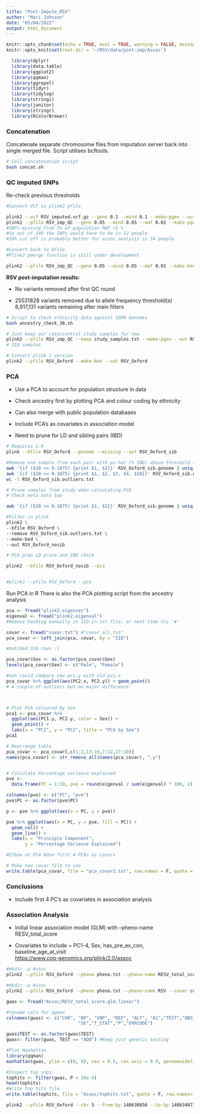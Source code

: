 ```yaml
---
title: "Post-Impute_RSV"
author: "Mari Johnson"
date: "05/04/2022"
output: html_document
---
```


```r
knitr::opts_chunk$set(echo = TRUE, eval = TRUE, warning = FALSE, message = FALSE)
knitr::opts_knit$set(root.dir = '~/RSV/data/post-imp/Assoc')
```
```r
  library(dplyr)
  library(data.table)
  library(ggplot2)
  library(qqman)
  library(ggrepel) 
  library(tidyr)
  library(tidylog)
  library(stringi)
  library(janitor)
  library(stringr)
  library(RColorBrewer)
```


### Concatenation

Concatenate separate chromosome files from imputation server back into single merged file. Script utilises bcftools.

```bash
# Call concatenation script
bash concat.sh
```

### QC imputed SNPs

Re-check previous thresholds

```bash

#Convert VCF to plink2 pfile

plink2 --vcf RSV_imputed.vcf.gz --geno 0.1 --mind 0.1 --make-pgen --out RSV_imp_QC
plink2 --pfile RSV_imp_QC --geno 0.05 --mind 0.05 --maf 0.01 --make-pgen --out RSV_imp_QC
#SNPs missing from 5% of population MAF <5 %
#So out of 340 the SNPs would have to be in 12 people
#10% cut off is probably better for assoc analysis in 34 people

#Convert back to bfile
#Plink2 pmerge function is still under development

plink2 --pfile RSV_imp_QC --geno 0.05 --mind 0.05 --maf 0.01 --make-bed --out RSV_imp_QC

```

**RSV post-imputation results:**

-   No variants removed after first QC round

-   25531828 variants removed due to allele frequency threshold(s)\
    8,917,131 variants remaining after main filters

```bash
# Script to check ethnicity data against 1000 Genomes
bash ancestry_check_38.sh

```

```bash
# Just keep our case/control study samples for now
plink2 --pfile RSV_imp_QC --keep study_samples.txt --make-pgen --out RSV_Oxford
# 318 samples

# Convert plink 1 version
plink2 --pfile RSV_Oxford --make-bed --out RSV_Oxford
```

### PCA

-   Use a PCA to account for population structure in data

-   Check ancestry first by plotting PCA and colour coding by ethnicity

-   Can also merge with public population databases

-   Include PCA's as covariates in association model

-   Need to prune for LD and sibling pairs (IBD)


```bash

# Requires 1.9
plink --bfile RSV_Oxford --genome --missing --out RSV_Oxford_sib

#Remove one sample from each pair with pi-hat (% IBD) above threshold (0.1875 below):
awk '{if ($10 >= 0.1875) {print $1, $2}}' RSV_Oxford_sib.genome | uniq > RSV_Oxford_sib.outliers.txt 
awk '{if ($10 >= 0.1875) {print $1, $2, $3, $4, $10}}' RSV_Oxford_sib.genome | uniq > RSV_Oxford_sib.report.txt 
wc -l RSV_Oxford_sib.outliers.txt

# Prune samples from study when calculating PCD
# Check meta data too
```

```bash
awk '{if ($10 >= 0.1875) {print $1, $2}}' RSV_Oxford_sib.genome | uniq > RSV_Oxford_sib.outliers.txt

#Filter in plink
plink2 \
--bfile RSV_Oxford \
--remove RSV_Oxford_sib.outliers.txt \
--make-bed \
--out RSV_Oxford_nosib
```

```bash
# PCA prep LD prune and IBD check

plink2 --bfile RSV_Oxford_nosib --pca 


#plink2 --pfile RSV_Oxford --pca 
```

Run PCA in R
There is also the PCA plotting script from the ancestry analysis

```r
pca <- fread("plink2.eigenvec")
eigenval <- fread("plink2.eigenval")
#Remove hashtag manually in IID in txt file, or next time try '#'

covar <- fread("covar.txt") #"covar_all.txt" 
pca_covar <- left_join(pca, covar, by = "IID") 

#matched 318 rows :)

pca_covar$Sex <- as.factor(pca_covar$Sex)
levels(pca_covar$Sex) <- c("Male", "Female")

#ooh could compare new pcs.y with old pcs.x
pca_covar %>% ggplot(aes(PC2.x, PC2.y)) + geom_point()
# A couple of outliers but no major difference



# Plot PCA coloured by Sex
pca1 <- pca_covar %>%
  ggplot(aes(PC1.y, PC2.y, color = Sex)) +
  geom_point() +
  labs(x = "PC1", y = "PC2", title = "PCA by Sex")
pca1

# Rearrange table
pca_covar <- pca_covar[,c(1:2,13:16,7:12,17:19)]
names(pca_covar) <- str_remove_all(names(pca_covar), ".y")


# Calculate Percentage variance explained
pve <-
  data.frame(PC = 1:10, pve = round(eigenval / sum(eigenval) * 100, 2))

colnames(pve) <- c("PC", "pve")
pve$PC <- as.factor(pve$PC)

p <- pve %>% ggplot(aes(x = PC, y = pve))

pve %>% ggplot(aes(x = PC, y = pve, fill = PC)) +
  geom_col() +
  geom_line() +
  labs(x = "Principle Component",
       y = "Percentage Varience Explained")

#Elbow at PC4 #Use first 4 PCAs as Covars

# Make new covar file to use
write.table(pca_covar, file = "pca_covar2.txt", row.names = F, quote = F, sep = "\t")

```

### Conclusions

-   Include first 4 PC's as covariates in association analysis

### Association Analysis

-   Initial linear association model (GLM) with --pheno-name RESV_total_score

-   Covariates to include = PC1-4, Sex, has_pre_ex_con, baseline_age_at_visit\
    <https://www.cog-genomics.org/plink/2.0/assoc>

```bash
#mkdir -p Assoc
plink2 --pfile RSV_Oxford --pheno pheno.txt --pheno-name RESV_total_score --covar covar.txt --covar-name Sex, PC1, PC2, PC3, PC4, has_pre_ex_con, baseline_age_at_visit --covar-variance-standardize --glm --out Assoc/
```
```bash
#mkdir -p Assoc
plink2 --pfile RSV_Oxford --pheno pheno.txt --pheno-name RSV --covar covar.txt --covar-name Sex, PC1, PC2, PC3, PC4, has_pre_ex_con, baseline_age_at_visit --covar-variance-standardize --glm --out Assoc/
```

```r

gwas <- fread("Assoc/RESV_total_score.glm.linear")

#rename cols for qqman
colnames(gwas) <- c("CHR", "BP", "SNP", "REF", "ALT", "A1","TEST","OBS_CT","BETA",        
                           "SE","T_STAT","P","ERRCODE")

gwas$TEST <- as.factor(gwas$TEST)
gwas<- filter(gwas, TEST == "ADD") #Keep just genetic testing

#Plot Manhattan
library(qqman)
manhattan(gwas, ylim = c(0, 8), cex = 0.6, cex.axis = 0.9, genomewideline = F, col = c("mediumseagreen", "darkolivegreen4"))

#Inspect top snps:
tophits <- filter(gwas, P < 10e-5)
head(tophits)
#Write top hits file 
write.table(tophits, file = "Assoc/tophits.txt", quote = F, row.names= F, sep = "\t")
```

```bash
plink2 --pfile RSV_Oxford --chr 5 --from-bp 140630856 --to-bp 140634071 --pheno pheno.txt --pheno-name RESV_total_score --covar covar.txt --covar-name Sex, PC1, PC2, PC3, PC4, has_pre_ex_con, baseline_age_at_visit --covar-variance-standardize --glm --out CD14_
```

```r

```
